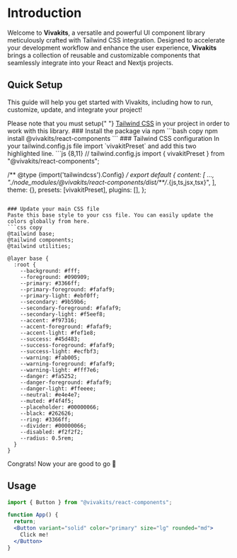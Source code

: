 
# Introduction

Welcome to **Vivakits**, a versatile and powerful UI component library meticulously crafted with Tailwind CSS integration. Designed to accelerate your development workflow and enhance the user experience, **Vivakits** brings a collection of reusable and customizable components that seamlessly integrate into your React and Nextjs
projects.

## Quick Setup

This guide will help you get started with Vivakits, including how to run, customize, update, and integrate your project!

<Callout type="info">
  Please note that you must setup{" "}
  <a href="https://tailwindcss.com/docs/installation/framework-guides" target="_blank"  className="text-blue-600 font-medium mx-0.5">Tailwind CSS</a> in your
  project in order to work with this library.
</Callout>


<Steps>
  ### Install the package via npm
  ```bash copy
  npm install @vivakits/react-components
  ``` 
  ### Tailwind CSS configuration
  In your tailwind.config.js file import `vivakitPreset` and add this two highlighted line. 
  ```js {8,11}
  // tailwind.config.js
  import { vivakitPreset } from "@vivakits/react-components";

  /** @type {import('tailwindcss').Config} */
    export default {
      content: [
        ...,
        "./node_modules/@vivakits/react-components/dist/**/*.{js,ts,jsx,tsx}",
      ],
      theme: {},
      presets: [vivakitPreset], 
      plugins: [],
    };

  ```

  ### Update your main CSS file
  Paste this base style to your css file. You can easily update the colors globally from here.
  ```css copy
  @tailwind base;
  @tailwind components;
  @tailwind utilities;

 @layer base {
    :root {
      --background: #fff;
      --foreground: #090909;
      --primary: #3366ff;
      --primary-foreground: #fafaf9;
      --primary-light: #ebf0ff;
      --secondary: #9b59b6;
      --secondary-foreground: #fafaf9;
      --secondary-light: #f5eef8;
      --accent: #f97316;
      --accent-foreground: #fafaf9;
      --accent-light: #fef1e8;
      --success: #45d483;
      --success-foreground: #fafaf9;
      --success-light: #ecfbf3;
      --warning: #fab005;
      --warning-foreground: #fafaf9;
      --warning-light: #fff7e6;
      --danger: #fa5252;
      --danger-foreground: #fafaf9;
      --danger-light: #ffeeee;
      --neutral: #e4e4e7;
      --muted: #f4f4f5;
      --placeholder: #00000066;
      --black: #262626;
      --ring: #3366ff;
      --divider: #00000066;
      --disabled: #f2f2f2;
      --radius: 0.5rem;
    }
}
  ```
</Steps>

Congrats! Now your are good to go 🥳


## Usage
```jsx
import { Button } from "@vivakits/react-components";

function App() {
  return;
  <Button variant="solid" color="primary" size="lg" rounded="md">
    Click me!
  </Button>
}
```